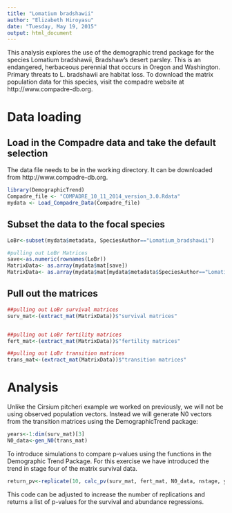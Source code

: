 ```yaml
---
title: "Lomatium bradshawii"
author: "Elizabeth Hiroyasu"
date: "Tuesday, May 19, 2015"
output: html_document
---
```


This analysis explores the use of the demographic trend package for the species Lomatium bradshawii, Bradshaw's desert parsley. This is an endangered, herbaceous perennial that occurs in Oregon and Washington. Primary threats to L. bradshawii are habitat loss. To download the matrix population data for this species, visit the compadre website at 
http://www.compadre-db.org.

# Data loading
## Load in the Compadre data and take the default selection
The data file needs to be in the working directory. It can be downloaded from http://www.compadre-db.org.

```r
library(DemographicTrend)
Compadre_file <- "COMPADRE_10_11_2014_version_3.0.Rdata"
mydata <- Load_Compadre_Data(Compadre_file)
```

## Subset the data to the focal species
```r
LoBr<-subset(mydata$metadata, SpeciesAuthor=="Lomatium_bradshawii")

#pulling out LoBr Matrices
save<-as.numeric(rownames(LoBr))
MatrixData<- as.array(mydata$mat[save])
MatrixData<- as.array(mydata$mat[mydata$metadata$SpeciesAuthor=="Lomatium_bradshawii"])
```

## Pull out the matrices
```r
##pulling out LoBr survival matrices
surv_mat<-(extract_mat(MatrixData))$"survival matrices"


##pulling out LoBr fertility matrices
fert_mat<-(extract_mat(MatrixData))$"fertility matrices"

##pulling out LoBr transition matrices
trans_mat<-(extract_mat(MatrixData))$"transition matrices"
```

# Analysis
Unlike the Cirsium pitcheri example we worked on previously, we will not be using observed population vectors. Instead we will generate N0 vectors from the transition matrices using the DemographicTrend package:

```r
years<-1:dim(surv_mat)[3]
N0_data<-gen_N0(trans_mat)
```

To introduce simulations to compare p-values using the functions in the Demographic Trend Package. For this exercise we have introduced the trend in stage four of the matrix survival data.
```r
return_pv<-replicate(10, calc_pv(surv_mat, fert_mat, N0_data, nstage, years, stage2mod=2, beta=0.01))
```
This code can be adjusted to increase the number of replications and returns a list of p-values for the survival and abundance regressions.
